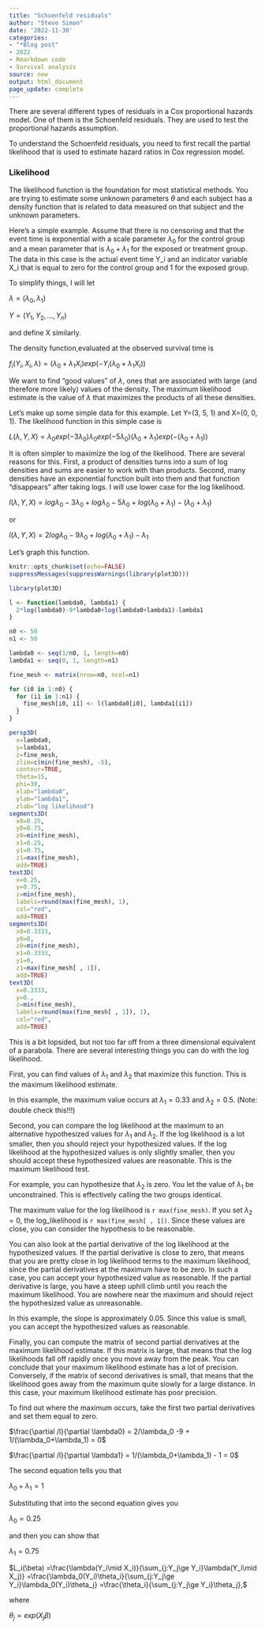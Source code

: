 ```yaml
---
title: "Schoenfeld residuals"
author: "Steve Simon"
date: '2022-11-30'
categories: 
- "*Blog post"
- 2022
- Rmarkdown code
- Survival analysis
source: new
output: html_document
page_update: complete
---
```


There are several different types of residuals in a Cox proportional hazards model. One of them is the Schoenfeld residuals. They are used to test the proportional hazards assumption.

<!---more--->

To understand the Schoenfeld residuals, you need to first recall the partial likelihood that is used to estimate hazard ratios in Cox regression model.

### Likelihood

The likelihood function is the foundation for most statistical methods. You are trying to estimate some unknown parameters $\theta$ and each subject has a density function that is related to data measured on that subject and the unknown parameters.

Here's a simple example. Assume that there is no censoring and that the event time is exponential with a scale parameter $\lambda_0$ for the control group and a mean parameter that is $\lambda_0+\lambda_1$ for the exposed or treatment group. The data in this case is the actual event time Y_i and an indicator variable X_i that is equal to zero for the control group and 1 for the exposed group.

To simplify things, I will let

$\lambda=(\lambda_0, \lambda_1)$

$Y=(Y_1, Y_2, ..., Y_n)$

and define X similarly.

The density function,evaluated at the observed survival time is

$f_i(Y_i, X_i, \lambda)=(\lambda_0+\lambda_1X_i)exp(-Y_i(\lambda_0+\lambda_1X_i))$

We want to find "good values" of $\lambda$, ones that are associated with large (and therefore more likely) values of the density. The maximum likelihood estimate is the value of $\lambda$ that maximizes the products of all these densities.

Let's make up some simple data for this example. Let Y=(3, 5, 1) and X=(0, 0, 1). The likelihood function in this simple case is

$L(\lambda, Y, X)=\lambda_0 exp(-3 \lambda_0) \lambda_0 exp(-5 \lambda_0) (\lambda_0+\lambda_1) exp(-(\lambda_0+\lambda_1))$

It is often simpler to maximize the log of the likelihood. There are several reasons for this. First, a product of densities turns into a sum of log densities and sums are easier to work with than products. Second, many densities have an exponential function built into them and that function "disappears" after taking logs. I will use lower case for the log likelihood.

$l(\lambda, Y, X)=log\lambda_0 - 3 \lambda_0 + log\lambda_0 - 5 \lambda_0 + log(\lambda_0 + \lambda_1) - (\lambda_0+\lambda_1)$

or 

$l(\lambda, Y, X) = 2 log\lambda_0 - 9 \lambda_0 + log(\lambda_0+\lambda_1) -\lambda_1$

Let's graph this function.

```r
knitr::opts_chunk$set(echo=FALSE)
suppressMessages(suppressWarnings(library(plot3D)))
```

```r
library(plot3D)

l <- function(lambda0, lambda1) {
  2*log(lambda0)-9*lambda0+log(lambda0+lambda1)-lambda1
}

n0 <- 50
n1 <- 50

lambda0 <- seq(1/n0, 1, length=n0)
lambda1 <- seq(0, 1, length=n1)

fine_mesh <- matrix(nrow=n0, ncol=n1)  

for (i0 in 1:n0) {
  for (i1 in 1:n1) {
    fine_mesh[i0, i1] <- l(lambda0[i0], lambda1[i1])
  }
}

persp3D(
  x=lambda0, 
  y=lambda1, 
  z=fine_mesh, 
  zlim=c(min(fine_mesh), -5),
  contour=TRUE,
  theta=15,
  phi=30, 
  xlab="lambda0",
  ylab="lambda1",
  zlab="log likelihood")
segments3D(
  x0=0.25,
  y0=0.75, 
  z0=min(fine_mesh),
  x1=0.25,
  y1=0.75,
  z1=max(fine_mesh),
  add=TRUE)
text3D(
  x=0.25,
  y=0.75, 
  z=min(fine_mesh),
  labels=round(max(fine_mesh), 1),
  col="red",
  add=TRUE)
segments3D(
  x0=0.3333,
  y0=0, 
  z0=min(fine_mesh),
  x1=0.3333,
  y1=0,
  z1=max(fine_mesh[ , 1]),
  add=TRUE)
text3D(
  x=0.3333,
  y=0., 
  z=min(fine_mesh),
  labels=round(max(fine_mesh[ , 1]), 1),
  col="red",
  add=TRUE)
```

This is a bit lopsided, but not too far off from a three dimensional equivalent of a parabola. There are several interesting things you can do with the log likelihood.

First, you can find values of $\lambda_1$ and $\lambda_2$ that maximize this function. This is the maximum likelihood estimate.

In this example, the maximum value occurs at $\lambda_1=0.33$ and $\lambda_2=0.5$. (Note: double check this!!!)

Second, you can compare the log likelihood at the maximum to an alternative hypothesized values for $\lambda_1$ and $\lambda_2$. If the log likelihood is a lot smaller, then you should reject your hypothesized values. If the log likelihood at the hypothesized values is only slightly smaller, then you should accept these hypothesized values are reasonable. This is the maximum likelihood test.

For example, you can hypothesize that $\lambda_2$ is zero. You let the value of $\lambda_1$ be unconstrained. This is effectively calling the two groups identical.

The maximum value for the log likelihood is `r max(fine_mesh)`. If you set $\lambda_2=0$, the log_likelihood is `r max(fine_mesh[ , 1])`. Since these values are close, you can consider the hypothesis to be reasonable.

You can also look at the partial derivative of the log likelihood at the hypothesized values. If the partial derivative is close to zero, that means that you are pretty close in log likelihood terms to the maximum likelihood, since the partial derivatives at the maximum have to be zero. In such a case, you can accept your hypothesized value as reasonable. If the partial derivative is large, you have a steep uphill climb until you reach the maximum likelihood. You are nowhere near the maximum and should reject the hypothesized value as unreasonable.

In this example, the slope is approximately 0.05. Since this value is small, you can accept the hypothesized values as reasonable.

Finally, you can compute the matrix of second partial derivatives at the maximum likelihood estimate. If this matrix is large, that means that the log likelihoods fall off rapidly once you move away from the peak. You can conclude that your maximum likelihood estimate has a lot of precision. Conversely, if the matrix of second derivatives is small, that means that the likelihood goes away from the maximum quite slowly for a large distance. In this case, your maximum likelihood estimate has poor precision.

To find out where the maximum occurs, take the first two partial derivatives and set them equal to zero.

$\frac{\partial /l}{\partial \lambda0} = 2/\lambda_0 -9 + 1/(\lambda_0+\lambda_1) = 0$

$\frac{\partial /l}{\partial \lambda1} = 1/(\lambda_0+\lambda_1) - 1 = 0$

The second equation tells you that 

$\lambda_0+\lambda_1=1$

Substituting that into the second equation gives you

$\lambda_0=0.25$

and then you can show that

$\lambda_1=0.75$

$L_i(\beta)  
 =\frac{\lambda(Y_i\mid X_i)}{\sum_{j:Y_j\ge Y_i}\lambda(Y_i\mid X_j)} 
 =\frac{\lambda_0(Y_i)\theta_i}{\sum_{j:Y_j\ge Y_i}\lambda_0(Y_i)\theta_j}
 =\frac{\theta_i}{\sum_{j:Y_j\ge Y_i}\theta_j},$

where

$\theta_j = exp(X_j \beta)$


